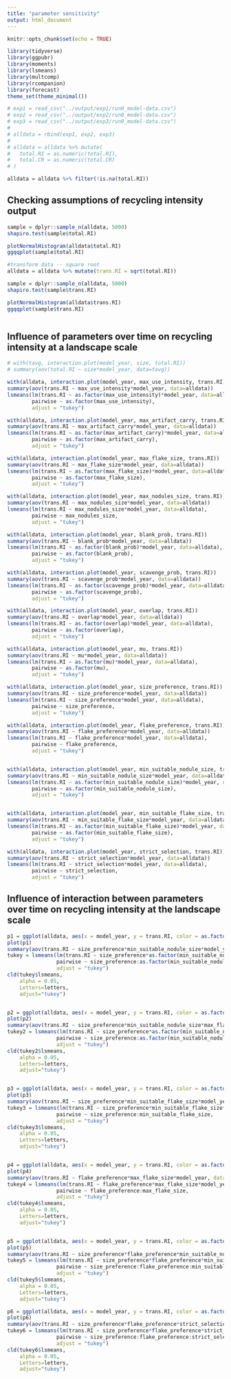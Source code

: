 ```yaml
---
title: "parameter sensitivity"
output: html_document
---
```


```r
knitr::opts_chunk$set(echo = TRUE)

library(tidyverse)
library(ggpubr)
library(moments)
library(lsmeans)
library(multcomp)
library(rcompanion)
library(forecast)
theme_set(theme_minimal())

# exp1 = read_csv("../output/exp1/run0_model-data.csv")
# exp2 = read_csv("../output/exp2/run0_model-data.csv")
# exp3 = read_csv("../output/exp3/run0_model-data.csv")
# 
# alldata = rbind(exp1, exp2, exp3)
# 
# alldata = alldata %>% mutate(
#   total.RI = as.numeric(total.RI),
#   total.CR = as.numeric(total.CR)
# )

alldata = alldata %>% filter(!is.na(total.RI))

```

## Checking assumptions of recycling intensity output
```r

sample = dplyr::sample_n(alldata, 5000)
shapiro.test(sample$total.RI)

plotNormalHistogram(alldata$total.RI)
ggqqplot(sample$total.RI)

#transform data -- square root
alldata = alldata %>% mutate(trans.RI = sqrt(total.RI))

sample = dplyr::sample_n(alldata, 5000)
shapiro.test(sample$trans.RI)

plotNormalHistogram(alldata$trans.RI)
ggqqplot(sample$trans.RI)



```



## Influence of parameters over time on recycling intensity at a landscape scale

```r

# with(tavg, interaction.plot(model_year, size, total.RI))
# summary(aov(total.RI ~ size*model_year, data=tavg))

with(alldata, interaction.plot(model_year, max_use_intensity, trans.RI))
summary(aov(trans.RI ~ max_use_intensity*model_year, data=alldata))
lsmeans(lm(trans.RI ~ as.factor(max_use_intensity)*model_year, data=alldata), 
        pairwise ~ as.factor(max_use_intensity), 
        adjust = "tukey")

with(alldata, interaction.plot(model_year, max_artifact_carry, trans.RI))
summary(aov(trans.RI ~ max_artifact_carry*model_year, data=alldata))
lsmeans(lm(trans.RI ~ as.factor(max_artifact_carry)*model_year, data=alldata), 
        pairwise ~ as.factor(max_artifact_carry), 
        adjust = "tukey")

with(alldata, interaction.plot(model_year, max_flake_size, trans.RI))
summary(aov(trans.RI ~ max_flake_size*model_year, data=alldata))
lsmeans(lm(trans.RI ~ as.factor(max_flake_size)*model_year, data=alldata), 
        pairwise ~ as.factor(max_flake_size), 
        adjust = "tukey")

with(alldata, interaction.plot(model_year, max_nodules_size, trans.RI))
summary(aov(trans.RI ~ max_nodules_size*model_year, data=alldata))
lsmeans(lm(trans.RI ~ max_nodules_size*model_year, data=alldata), 
        pairwise ~ max_nodules_size, 
        adjust = "tukey")

with(alldata, interaction.plot(model_year, blank_prob, trans.RI))
summary(aov(trans.RI ~ blank_prob*model_year, data=alldata))
lsmeans(lm(trans.RI ~ as.factor(blank_prob)*model_year, data=alldata), 
        pairwise ~ as.factor(blank_prob), 
        adjust = "tukey")

with(alldata, interaction.plot(model_year, scavenge_prob, trans.RI))
summary(aov(trans.RI ~ scavenge_prob*model_year, data=alldata))
lsmeans(lm(trans.RI ~ as.factor(scavenge_prob)*model_year, data=alldata), 
        pairwise ~ as.factor(scavenge_prob), 
        adjust = "tukey")

with(alldata, interaction.plot(model_year, overlap, trans.RI)) 
summary(aov(trans.RI ~ overlap*model_year, data=alldata))
lsmeans(lm(trans.RI ~ as.factor(overlap)*model_year, data=alldata), 
        pairwise ~ as.factor(overlap), 
        adjust = "tukey")

with(alldata, interaction.plot(model_year, mu, trans.RI))
summary(aov(trans.RI ~ mu*model_year, data=alldata))
lsmeans(lm(trans.RI ~ as.factor(mu)*model_year, data=alldata), 
        pairwise ~ as.factor(mu), 
        adjust = "tukey")

with(alldata, interaction.plot(model_year, size_preference, trans.RI))
summary(aov(trans.RI ~ size_preference*model_year, data=alldata))
lsmeans(lm(trans.RI ~ size_preference*model_year, data=alldata), 
        pairwise ~ size_preference, 
        adjust = "tukey")

with(alldata, interaction.plot(model_year, flake_preference, trans.RI))
summary(aov(trans.RI ~ flake_preference*model_year, data=alldata))
lsmeans(lm(trans.RI ~ flake_preference*model_year, data=alldata), 
        pairwise ~ flake_preference, 
        adjust = "tukey")


with(alldata, interaction.plot(model_year, min_suitable_nodule_size, trans.RI))
summary(aov(trans.RI ~ min_suitable_nodule_size*model_year, data=alldata))
lsmeans(lm(trans.RI ~ as.factor(min_suitable_nodule_size)*model_year, data=alldata), 
        pairwise ~ as.factor(min_suitable_nodule_size), 
        adjust = "tukey")


with(alldata, interaction.plot(model_year, min_suitable_flake_size, trans.RI))
summary(aov(trans.RI ~ min_suitable_flake_size*model_year, data=alldata))
lsmeans(lm(trans.RI ~ as.factor(min_suitable_flake_size)*model_year, data=alldata), 
        pairwise ~ as.factor(min_suitable_flake_size), 
        adjust = "tukey")

with(alldata, interaction.plot(model_year, strict_selection, trans.RI))
summary(aov(trans.RI ~ strict_selection*model_year, data=alldata))
lsmeans(lm(trans.RI ~ strict_selection*model_year, data=alldata), 
        pairwise ~ strict_selection, 
        adjust = "tukey")

```

## Influence of interaction between parameters over time on recycling intensity at the landscape scale
```r


p1 = ggplot(alldata, aes(x = model_year, y = trans.RI, color = as.factor(min_suitable_nodule_size))) + facet_grid(~size_preference, labeller=label_both) + geom_smooth(se=F)
plot(p1)
summary(aov(trans.RI ~ size_preference*min_suitable_nodule_size*model_year, data=alldata))
tukey = lsmeans(lm(trans.RI ~ size_preference*as.factor(min_suitable_nodule_size)*model_year, data=alldata), 
                pairwise ~ size_preference:as.factor(min_suitable_nodule_size), 
                adjust = "tukey")
cld(tukey$lsmeans, 
    alpha = 0.05, 
    Letters=letters, 
    adjust="tukey")


p2 = ggplot(alldata, aes(x = model_year, y = trans.RI, color = as.factor(min_suitable_nodule_size))) + facet_grid(max_flake_size~size_preference, labeller=label_both) + geom_smooth(se=F)
plot(p2)
summary(aov(trans.RI ~ size_preference*min_suitable_nodule_size*max_flake_size*model_year, data=alldata))
tukey2 = lsmeans(lm(trans.RI ~ size_preference*as.factor(min_suitable_nodule_size)*as.factor(max_flake_size)*model_year, data=alldata), 
                pairwise ~ size_preference:as.factor(min_suitable_nodule_size):as.factor(max_flake_size), 
                adjust = "tukey")
cld(tukey2$lsmeans, 
    alpha = 0.05, 
    Letters=letters, 
    adjust="tukey")


p3 = ggplot(alldata, aes(x = model_year, y = trans.RI, color = as.factor(min_suitable_flake_size))) + facet_grid(~size_preference, labeller=label_both) + geom_smooth(se=F)
plot(p3)
summary(aov(trans.RI ~ size_preference*min_suitable_flake_size*model_year, data=alldata))
tukey3 = lsmeans(lm(trans.RI ~ size_preference*min_suitable_flake_size*model_year, data=alldata), 
                pairwise ~ size_preference:min_suitable_flake_size, 
                adjust = "tukey")
cld(tukey3$lsmeans, 
    alpha = 0.05, 
    Letters=letters, 
    adjust="tukey")


p4 = ggplot(alldata, aes(x = model_year, y = trans.RI, color = as.factor(max_flake_size))) + facet_grid(~flake_preference, labeller=label_both) + geom_smooth(se=F)
plot(p4)
summary(aov(trans.RI ~ flake_preference*max_flake_size*model_year, data=alldata))
tukey4 = lsmeans(lm(trans.RI ~ flake_preference*max_flake_size*model_year, data=alldata), 
                pairwise ~ flake_preference:max_flake_size, 
                adjust = "tukey")
cld(tukey4$lsmeans, 
    alpha = 0.05, 
    Letters=letters, 
    adjust="tukey")


p5 = ggplot(alldata, aes(x = model_year, y = trans.RI, color = as.factor(min_suitable_nodule_size))) + facet_grid(size_preference~flake_preference, labeller=label_both) + geom_smooth(se=F)
plot(p5)
summary(aov(trans.RI ~ size_preference*flake_preference*min_suitable_nodule_size*model_year, data=alldata))
tukey5 = lsmeans(lm(trans.RI ~ size_preference*flake_preference*min_suitable_nodule_size*model_year, data=alldata), 
                pairwise ~ size_preference:flake_preference:min_suitable_nodule_size, 
                adjust = "tukey")
cld(tukey5$lsmeans, 
    alpha = 0.05, 
    Letters=letters, 
    adjust="tukey")

p6 = ggplot(alldata, aes(x = model_year, y = trans.RI, color = as.factor(strict_selection))) + facet_grid(size_preference~flake_preference, labeller=label_both) + geom_smooth(se=F)
plot(p6)
summary(aov(trans.RI ~ size_preference*flake_preference*strict_selection*model_year, data=alldata))
tukey6 = lsmeans(lm(trans.RI ~ size_preference*flake_preference*strict_selection*model_year, data=alldata), 
                pairwise ~ size_preference:flake_preference:strict_selection, 
                adjust = "tukey")
cld(tukey6$lsmeans, 
    alpha = 0.05, 
    Letters=letters, 
    adjust="tukey")

```
